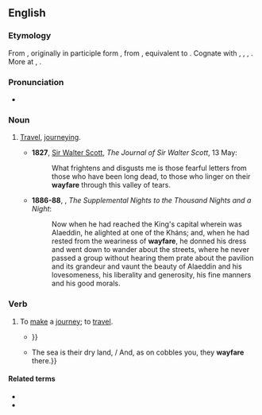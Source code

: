 ==English==

===Etymology===
From {{inh|en|enm|weyfaren}}, originally in participle form {{m|enm|weyfarand}}, from {{der|en|ang|weġfarende||wayfaring}}, equivalent to {{compound|en|way|faring}}. Cognate with {{cog|da|vejfarende||wayfaring}}, {{cog|sv|vägfarande|}}, {{cog|de|wegfahren||to drive away}}, {{cog|is|vegfarandi||wayfaring}}. More at {{l|en|way}}, {{l|en|fare}}.

===Pronunciation===
* {{IPA|en|/ˈweɪfɛə(ɹ)/}}

===Noun===
{{en-noun|-}}

# {{lb|en|archaic}} [[travel|Travel]], [[journeying]].
#* '''1827''', [[w:Sir_Walter_Scott|Sir Walter Scott]], ''The Journal of Sir Walter Scott'', 13 May:
#*: What frightens and disgusts me is those fearful letters from those who have been long dead, to those who linger on their '''wayfare''' through this valley of tears.
#* '''1886-88''', {{w|Richard F. Burton}}, ''The Supplemental Nights to the Thousand Nights and a Night'':
#*: Now when he had reached the King's capital wherein was Alaeddin, he alighted at one of the Kháns; and, when he had rested from the weariness of '''wayfare''', he donned his dress and went down to wander about the streets, where he never passed a group without hearing them prate about the pavilion and its grandeur and vaunt the beauty of Alaeddin and his lovesomeness, his liberality and generosity, his fine manners and his good morals.

===Verb===
{{en-verb|wayfares|wayfaring|wayfore|past2=wayfared|wayfaren|past_ptc2=wayfared}}

# {{lb|en|intransitive|archaic}} To [[make#Ver|make]] a [[journey#Noun|journey]]; to [[travel#Noun|travel]].
#* {{RQ:Plutarch Holland Morals|chapter=Laconicke Apophthegmes, or the Notable Sayings of Lacedæmonians|page=474|passage=A certain Laconian as he '''way-fared''', came unto a place where there dwelt an old friend an hoſt of his, who the firſt day, of purpoſe avoided him, and was out of the way, becauſe he was not minded to lodge him; {{...}}}}
#* {{RQ:Hardy Dynasts|part=1|act=VI|scene=vii|page=220|passage=But know, these English take to liquid life / Right patly— {{...}} The sea is their dry land, / And, as on cobbles you, they '''wayfare''' there.}}

====Related terms====
* {{l|en|wayfarer}}
* {{l|en|wayfaring}}